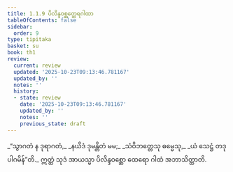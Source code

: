 ```yaml
---
title: 1.1.9 ပိလိန္ဒဝစ္ဆတ္ထေရဂါထာ
tableOfContents: false
sidebar:
  order: 9
type: tipitaka
basket: su
book: th1
review:
  current: review
  updated: '2025-10-23T09:13:46.781167'
  updated_by: ''
  notes: ''
  history:
  - state: review
    date: '2025-10-23T09:13:46.781167'
    updated_by: ''
    notes: ''
    previous_state: draft
---
```



<ReviewStatus review={frontmatter.review} showDetails={true} />

<HypothesisAnnotation frontmatter={frontmatter} />

<DynamicBreadcrumb />

<Division number="9" book="th1" e="ch" v="19" p="221">

<Paragraph number="21" type="verses" book="th1">
_“သွာဂတံ န ဒုရာဂတံ,_  
_နယိဒံ ဒုမန္တိတံ မမ;_  
_သံဝိဘတ္တေသု ဓမ္မေသု,_  
_ယံ သေဋ္ဌံ တဒုပါဂမိန်”တိ._  

</Paragraph>

<Paragraph number="22" book="th1">
ဣတ္ထံ သုဒံ အာယသ္မာ ပိလိန္ဒဝစ္ဆော ထေရော ဂါထံ အဘာသိတ္ထာတိ.
</Paragraph>
</Division>